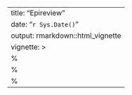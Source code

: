 ---
title: "Epireview"
date: "`r Sys.Date()`"
output: rmarkdown::html_vignette
vignette: >
  %\VignetteEngine{knitr::rmarkdown}
  %\VignetteIndexEntry{Epireview}
  %\usepackage[utf8]{inputenc}
---